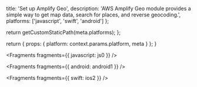 
  title: 'Set up Amplify Geo',
  description:
    'AWS Amplify Geo module provides a simple way to get map data, search for places, and reverse geocoding.',
  platforms: ['javascript', 'swift', 'android']
};

  return getCustomStaticPath(meta.platforms);
};

  return {
    props: {
      platform: context.params.platform,
      meta
    }
  };
}


<Fragments fragments={{ javascript: js0 }} />


<Fragments fragments={{ android: android1 }} />


<Fragments fragments={{ swift: ios2 }} />
